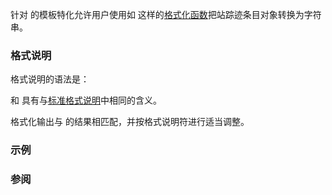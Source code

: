 {{cpp/title|formatter{{small|&lt;std::stacktrace_entry&gt;}}}}
{{cpp/utility/stacktrace_entry/navbar}}

{{ddcl|header=stacktrace|since=c++23|1=
template&lt;&gt;
struct formatter&lt;std::stacktrace_entry&gt;;
}}

{{lc|std::formatter}} 针对 {{lc|std::stacktrace_entry}} 的模板特化允许用户使用如 {{lc|std::format}} 这样的[[cpp/utility/format|格式化函数]]把站踪迹条目对象转换为字符串。

===格式说明===
格式说明的语法是：

{{sdsc begin}}
{{sdsc|{{spar optional|填充与对齐}} {{spar optional|宽度}}}}
{{sdsc end}}

{{spar|填充与对齐}} 和 {{spar|宽度}} 具有与[[cpp/utility/format/formatter#标准格式说明|标准格式说明]]中相同的含义。

格式化输出与 {{rlpt|to_string}} 的结果相匹配，并按格式说明符进行适当调整。

===示例===
{{example
|code=
|output=
}}

===参阅===
{{dsc begin}}
{{dsc inc|cpp/utility/format/dsc formatter}}
{{dsc inc|cpp/io/dsc print}}
{{dsc end}}

{{langlinks|en|es|ja|ru}}